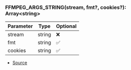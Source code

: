 ### FFMPEG_ARGS_STRING(stream, fmt?, cookies?): Array\<string>
| Parameter | Type | Optional |
| ----------- | ----------- | ----------- |
| stream | string | ❌ |
| fmt | string | ✅ |
| cookies | string | ✅ |


- [Source](https://github.com/Androz2091/discord-player/blob/e5339f1/packages/discord-player/src/utils/FFmpegStream.ts#L12)